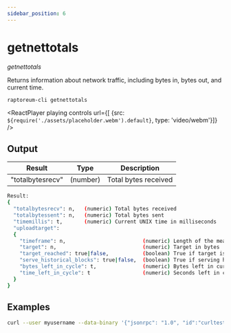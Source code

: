 ```yaml
---
sidebar_position: 6
---
```


# getnettotals

*getnettotals*

Returns information about network traffic, including bytes in, bytes out,
and current time.

`raptoreum-cli getnettotals`

<ReactPlayer playing controls url={[
    {src: `${require('./assets/placeholder.webm').default}`, type: 'video/webm'}]} />


## Output

| Result | Type | Description |
|--|--|--|
| "totalbytesrecv" | (number) | Total bytes received |

```bash
Result:
{
  "totalbytesrecv": n,   (numeric) Total bytes received
  "totalbytessent": n,   (numeric) Total bytes sent
  "timemillis": t,       (numeric) Current UNIX time in milliseconds
  "uploadtarget":
  {
    "timeframe": n,                         (numeric) Length of the measuring timeframe in seconds
    "target": n,                            (numeric) Target in bytes
    "target_reached": true|false,           (boolean) True if target is reached
    "serve_historical_blocks": true|false,  (boolean) True if serving historical blocks
    "bytes_left_in_cycle": t,               (numeric) Bytes left in current time cycle
    "time_left_in_cycle": t                 (numeric) Seconds left in current time cycle
  }
}
```


## Examples

```bash
curl --user myusername --data-binary '{"jsonrpc": "1.0", "id":"curltest", "method": "getnettotals", "params": [] }' -H 'content-type: text/plain;' http://127.0.0.1:9998/
```

